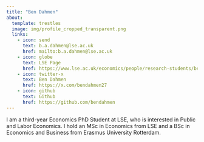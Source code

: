 ```yaml
---
title: "Ben Dahmen"
about:
  template: trestles
  image: img/profile_cropped_transparent.png
  links:
    - icon: send
      text: b.a.dahmen@lse.ac.uk
      href: mailto:b.a.dahmen@lse.ac.uk
    - icon: globe
      text: LSE Page
      href: https://www.lse.ac.uk/economics/people/research-students/ben-dahmen
    - icon: twitter-x
      text: Ben Dahmen
      href: https://x.com/bendahmen27
    - icon: github
      text: Github
      href: https://github.com/bendahmen
---
```


I am a third-year Economics PhD Student at LSE, who is interested in Public and Labor Economics. I hold an MSc in Economics from LSE and a BSc in Economics and Business from Erasmus University Rotterdam.
